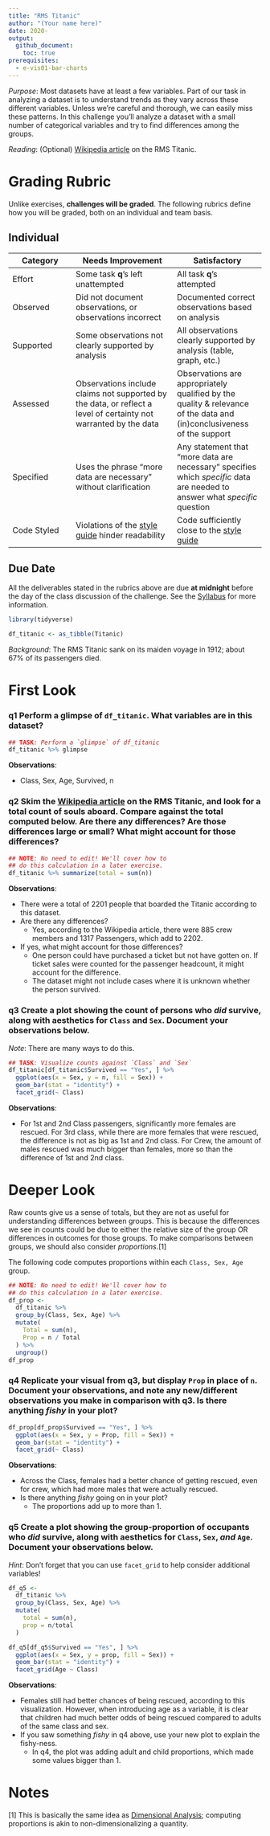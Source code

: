 ```yaml
---
title: "RMS Titanic"
author: "(Your name here)"
date: 2020-
output:
  github_document:
    toc: true
prerequisites:
  - e-vis01-bar-charts
---
```


*Purpose*: Most datasets have at least a few variables. Part of our task in analyzing a dataset is to understand trends as they vary across these different variables. Unless we're careful and thorough, we can easily miss these patterns. In this challenge you'll analyze a dataset with a small number of categorical variables and try to find differences among the groups.

*Reading*: (Optional) [Wikipedia article](https://en.wikipedia.org/wiki/RMS_Titanic) on the RMS Titanic.

<!-- include-rubric -->
# Grading Rubric
<!-- -------------------------------------------------- -->

Unlike exercises, **challenges will be graded**. The following rubrics define how you will be graded, both on an individual and team basis.

## Individual
<!-- ------------------------- -->

| Category | Needs Improvement | Satisfactory |
|----------|----------------|--------------|
| Effort | Some task __q__'s left unattempted | All task __q__'s attempted |
| Observed | Did not document observations, or observations incorrect | Documented correct observations based on analysis |
| Supported | Some observations not clearly supported by analysis | All observations clearly supported by analysis (table, graph, etc.) |
| Assessed | Observations include claims not supported by the data, or reflect a level of certainty not warranted by the data | Observations are appropriately qualified by the quality & relevance of the data and (in)conclusiveness of the support |
| Specified | Uses the phrase "more data are necessary" without clarification | Any statement that "more data are necessary" specifies which *specific* data are needed to answer what *specific* question |
| Code Styled | Violations of the [style guide](https://style.tidyverse.org/) hinder readability | Code sufficiently close to the [style guide](https://style.tidyverse.org/) |

## Due Date
<!-- ------------------------- -->

All the deliverables stated in the rubrics above are due **at midnight** before the day of the class discussion of the challenge. See the [Syllabus](https://docs.google.com/document/d/1qeP6DUS8Djq_A0HMllMqsSqX3a9dbcx1/edit?usp=sharing&ouid=110386251748498665069&rtpof=true&sd=true) for more information.

```r
library(tidyverse)

df_titanic <- as_tibble(Titanic)
```

*Background*: The RMS Titanic sank on its maiden voyage in 1912; about 67% of its passengers died.

# First Look
<!-- -------------------------------------------------- -->

### __q1__ Perform a glimpse of `df_titanic`. What variables are in this dataset?

```r
## TASK: Perform a `glimpse` of df_titanic
df_titanic %>% glimpse
```

**Observations**:

- Class, Sex, Age, Survived, n

### __q2__ Skim the [Wikipedia article](https://en.wikipedia.org/wiki/RMS_Titanic) on the RMS Titanic, and look for a total count of souls aboard. Compare against the total computed below. Are there any differences? Are those differences large or small? What might account for those differences?

```r
## NOTE: No need to edit! We'll cover how to
## do this calculation in a later exercise.
df_titanic %>% summarize(total = sum(n))
```

**Observations**:

- There were a total of 2201 people that boarded the Titanic according to this dataset.
- Are there any differences?
  - Yes, according to the Wikipedia article, there were 885 crew members and 1317 Passengers, which add to 2202.
- If yes, what might account for those differences?
  - One person could have purchased a ticket but not have gotten on. If ticket sales were counted for the passenger headcount, it might account for the difference.
  - The dataset might not include cases where it is unknown whether the person survived.

### __q3__ Create a plot showing the count of persons who *did* survive, along with aesthetics for `Class` and `Sex`. Document your observations below.

*Note*: There are many ways to do this.

```r
## TASK: Visualize counts against `Class` and `Sex`
df_titanic[df_titanic$Survived == "Yes", ] %>%
  ggplot(aes(x = Sex, y = n, fill = Sex)) +
  geom_bar(stat = "identity") +
  facet_grid(~ Class)
```

**Observations**:

- For 1st and 2nd Class passengers, significantly more females are rescued. For 3rd class, while there are more females that were rescued, the difference is not as big as 1st and 2nd class. For Crew, the amount of males rescued was much bigger than females, more so than the difference of 1st and 2nd class.



# Deeper Look
<!-- -------------------------------------------------- -->

Raw counts give us a sense of totals, but they are not as useful for understanding differences between groups. This is because the differences we see in counts could be due to either the relative size of the group OR differences in outcomes for those groups. To make comparisons between groups, we should also consider *proportions*.[1]

The following code computes proportions within each `Class, Sex, Age` group.

```r
## NOTE: No need to edit! We'll cover how to
## do this calculation in a later exercise.
df_prop <-
  df_titanic %>%
  group_by(Class, Sex, Age) %>%
  mutate(
    Total = sum(n),
    Prop = n / Total
  ) %>%
  ungroup()
df_prop
```

### __q4__ Replicate your visual from q3, but display `Prop` in place of `n`. Document your observations, and note any new/different observations you make in comparison with q3. Is there anything *fishy* in your plot?

```r
df_prop[df_prop$Survived == "Yes", ] %>%
  ggplot(aes(x = Sex, y = Prop, fill = Sex)) +
  geom_bar(stat = "identity") +
  facet_grid(~ Class)
```

**Observations**:


- Across the Class, females had a better chance of getting rescued, even for crew, which had more males that were actually rescued.
- Is there anything *fishy* going on in your plot?
  - The proportions add up to more than 1.

### __q5__ Create a plot showing the group-proportion of occupants who *did* survive, along with aesthetics for `Class`, `Sex`, *and* `Age`. Document your observations below.

*Hint*: Don't forget that you can use `facet_grid` to help consider additional variables!

```r
df_q5 <-
  df_titanic %>%
  group_by(Class, Sex, Age) %>%
  mutate(
    total = sum(n),
    prop = n/total
  )

df_q5[df_q5$Survived == "Yes", ] %>%
  ggplot(aes(x = Sex, y = prop, fill = Sex)) +
  geom_bar(stat = "identity") +
  facet_grid(Age ~ Class)
```

**Observations**:

- Females still had better chances of being rescued, according to this visualization. However, when introducing age as a variable, it is clear that children had much better odds of being rescued compared to adults of the same class and sex.
- If you saw something *fishy* in q4 above, use your new plot to explain the fishy-ness.
  - In q4, the plot was adding adult and child proportions, which made some values bigger than 1. 

# Notes
<!-- -------------------------------------------------- -->

[1] This is basically the same idea as [Dimensional Analysis](https://en.wikipedia.org/wiki/Dimensional_analysis); computing proportions is akin to non-dimensionalizing a quantity.
